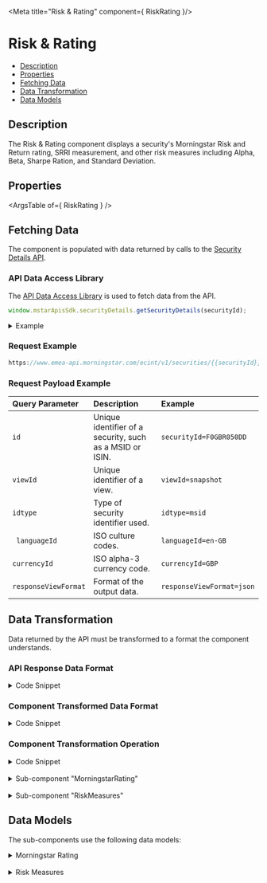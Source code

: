 
<Meta title="Risk & Rating" component={ RiskRating }/>

<style> {
  `
    details {
      padding: 10px;
      font-weight: bold;
      color: white;
      background: #3c3c3c;
    }
    summary {
      font-family: "Nunito Sans","San Francisco",BlinkMacSystemFont,"Segoe UI","Helvetica Neue",Helvetica,Arial,sans-serif;
      cursor: pointer;
    }
    .summary-text {
      padding-left: 5px;
      font-size: 15px;
    }
    .v-application--wrap {
        min-height: 100%
    }
  `}
  
</style>

# Risk & Rating

- [Description](#description)
- [Properties](#properties)
- [Fetching Data](#fetching-data)
- [Data Transformation](#data-transformation)
- [Data Models](#data-models)


## Description

The Risk & Rating component displays a security's Morningstar Risk and Return rating, SRRI measurement, and other risk measures including Alpha, Beta, Sharpe Ration, and Standard Deviation.

<Canvas withSource="open" withToolbar>
  <Story id="components-riskrating--story-details"></Story>
</Canvas>

## Properties

<ArgsTable of={ RiskRating } />

## Fetching Data

The component is populated with data returned by calls to the <a href={SECURITY_DETAILS_URL} target="_blank">Security Details API</a>.
<!--
- [API Data Access Library](#api-data-access-library)
- [Request Example](#request)
- [Request Payload Example](#request-payload)
-->
### API Data Access Library

The <a href={DATA_ACCESS_LIBRARY} target="_blank">API Data Access Library</a> is used to fetch data from the API.

``` javascript dark
window.mstarApisSdk.securityDetails.getSecurityDetails(securityId);
```
<details>
  <summary><span class="summary-text">Example</span></summary>

``` javascript dark
const securityId = "F0GBR050DD";
window.mstarApisSdk.securityDetails.getSecurityDetails(securityId);
```
</details>

### Request Example

```javascript dark
https://www.emea-api.morningstar.com/ecint/v1/securities/{{securityId}}?viewId={{viewId}}&idtype={{idType}}&languageId={{languageId}}&currencyId={{currencyId}}&responseViewFormat={{responseViewFormat}}

```

### Request Payload Example

| Query Parameter | Description|Example |
| :----------- | :--------| :----------- |
| `id` | Unique identifier of a security, such as a MSID or ISIN.| `securityId=F0GBR050DD` |
| `viewId` |Unique identifier of a view.| `viewId=snapshot` |
| `idtype` | Type of security identifier used. |`idtype=msid` |
|` languageId`| 	ISO culture codes.| `languageId=en-GB`|
| `currencyId` | 	ISO alpha-3 currency code.| `currencyId=GBP`|
| `responseViewFormat` | Format of the output data. | `responseViewFormat=json` |

## Data Transformation

Data returned by the API must be transformed to a format the component understands.
<!--
- [API Response Data Format](#api-response-data-format)
- [Component Data Format](#component-data-format)
- [Transformation Operation](#transformation-operation)
-->
### API Response Data Format
<details>
  <summary><span class="summary-text">Code Snippet</span></summary>

```json dark
[
  {
    "dbgtime": "142",
    "Id": "F0GBR050DD",
    "CollectedSRRI": {
      "Date": "2022-07-25T00:00:00",
      "Rank": 6
    },
    "RiskAndRating": [
      {
        "Date": "2022-06-30T00:00:00",
        "TimePeriod": "M36",
        "RatingValue": 5,
        "RiskAdjustedReturn": 2.14,
        "RiskRatingValue": 5,
        "RiskScore": 6.76,
        "CategoryRank": 2.41,
        "PerformanceRatingValue": 5
      },
      {
        "Date": "2022-06-30T00:00:00",
        "TimePeriod": "M60",
        "RatingValue": 3,
        "RiskAdjustedReturn": 0.62,
        "RiskRatingValue": 5,
        "RiskScore": 4.59,
        "CategoryRank": 34.79,
        "PerformanceRatingValue": 5
      },
      {
        "Date": "2022-06-30T00:00:00",
        "TimePeriod": "M120",
        "RatingValue": 4,
        "RiskAdjustedReturn": 5.72,
        "RiskRatingValue": 5,
        "RiskScore": 2.88,
        "CategoryRank": 11.85,
        "PerformanceRatingValue": 5
      },
      {
        "Date": "2022-06-30T00:00:00",
        "TimePeriod": "M255",
        "RatingValue": 4,
        "RiskAdjustedReturn": 3.47,
        "RiskRatingValue": 5,
        "RiskScore": 4.17,
        "PerformanceRatingValue": 5
      }
    ],
    "RiskStatistics": [
      {
        "CurrencyId": "GBP",
        "CurrencyOption": "DISPLAYCURRENCY",
        "Date": "2022-07-31T00:00:00",
        "Type": "MonthEnd",
        "ReturnType": "ItPostTax",
        "benchmarkType": "CategoryPrimaryIndexId",
        "Alphas": [
          {
            "Value": -4.03037,
            "Frequency": "M",
            "TimePeriod": "M12"
          },
          {
            "Value": 6.95719,
            "Frequency": "M",
            "TimePeriod": "M36"
          },
          {
            "Value": 1.86958,
            "Frequency": "M",
            "TimePeriod": "M60"
          }
        ],
        "Betas": [
          {
            "Value": 1.14395,
            "Frequency": "M",
            "TimePeriod": "M12"
          },
          {
            "Value": 1.50904,
            "Frequency": "M",
            "TimePeriod": "M36"
          },
          {
            "Value": 1.40671,
            "Frequency": "M",
            "TimePeriod": "M60"
          }
        ],
        "RSquareds": [
          {
            "Value": 76.849,
            "Frequency": "M",
            "TimePeriod": "M12"
          },
          {
            "Value": 89.74,
            "Frequency": "M",
            "TimePeriod": "M36"
          },
          {
            "Value": 85.637,
            "Frequency": "M",
            "TimePeriod": "M60"
          }
        ],
        "InformationRatios": [
          {
            "Value": -0.56873,
            "Frequency": "M",
            "TimePeriod": "M12"
          },
          {
            "Value": 0.66298,
            "Frequency": "M",
            "TimePeriod": "M36"
          },
          {
            "Value": 0.26159,
            "Frequency": "M",
            "TimePeriod": "M60"
          }
        ],
        "TrackingErrors": [
          {
            "Value": 6.49784,
            "Frequency": "M",
            "TimePeriod": "M12"
          },
          {
            "Value": 11.49745,
            "Frequency": "M",
            "TimePeriod": "M36"
          },
          {
            "Value": 9.81499,
            "Frequency": "M",
            "TimePeriod": "M60"
          }
        ],
        "ArithmeticMeans": [
          {
            "Value": 0.2164,
            "Frequency": "M",
            "TimePeriod": "M12"
          },
          {
            "Value": 1.1205,
            "Frequency": "M",
            "TimePeriod": "M36"
          },
          {
            "Value": 0.71156,
            "Frequency": "M",
            "TimePeriod": "M60"
          }
        ],
        "SortinoRatios": [
          {
            "Value": 0.25034,
            "Frequency": "M",
            "TimePeriod": "M12"
          },
          {
            "Value": 0.82106,
            "Frequency": "M",
            "TimePeriod": "M36"
          },
          {
            "Value": 0.59864,
            "Frequency": "M",
            "TimePeriod": "M60"
          }
        ],
        "StandardDeviations": [
          {
            "Value": 13.15,
            "Frequency": "M",
            "TimePeriod": "M12"
          },
          {
            "Value": 25.38,
            "Frequency": "M",
            "TimePeriod": "M36"
          },
          {
            "Value": 21.13,
            "Frequency": "M",
            "TimePeriod": "M60"
          }
        ],
        "SharpeRatios": [
          {
            "Frequency": "M",
            "TimePeriod": "M12",
            "Value": 0.16661
          },
          {
            "Frequency": "M",
            "TimePeriod": "M36",
            "Value": 0.51608
          },
          {
            "Frequency": "M",
            "TimePeriod": "M60",
            "Value": 0.38326
          }
        ],
        "MaxDrawdowns": [
          {
            "Value": -8.02932,
            "Frequency": "M",
            "TimePeriod": "M12",
            "StartDate": "2022-02-01T00:00:00",
            "EndDate": "2022-06-30T00:00:00"
          },
          {
            "Value": -33.13171,
            "Frequency": "M",
            "TimePeriod": "M36",
            "StartDate": "2020-01-01T00:00:00",
            "EndDate": "2020-03-31T00:00:00",
            "RecoveryMonth": 9,
            "RecoveryDate": "2020-12-31T00:00:00"
          },
          {
            "Value": -33.13171,
            "Frequency": "M",
            "TimePeriod": "M60",
            "StartDate": "2020-01-01T00:00:00",
            "EndDate": "2020-03-31T00:00:00",
            "RecoveryMonth": 9,
            "RecoveryDate": "2020-12-31T00:00:00"
          }
        ],
        "MaximumReturns": [
          {
            "Value": 5.38194,
            "Frequency": "M",
            "TimePeriod": "M12",
            "Date": "2021-12-31T00:00:00"
          },
          {
            "Value": 25.19912,
            "Frequency": "M",
            "TimePeriod": "M36",
            "Date": "2020-11-30T00:00:00"
          },
          {
            "Value": 25.19912,
            "Frequency": "M",
            "TimePeriod": "M60",
            "Date": "2020-11-30T00:00:00"
          }
        ],
        "MinimumReturns": [
          {
            "Value": -6.83313,
            "Frequency": "M",
            "TimePeriod": "M12",
            "Date": "2022-06-30T00:00:00"
          },
          {
            "Value": -21.80095,
            "Frequency": "M",
            "TimePeriod": "M36",
            "Date": "2020-03-31T00:00:00"
          },
          {
            "Value": -21.80095,
            "Frequency": "M",
            "TimePeriod": "M60",
            "Date": "2020-03-31T00:00:00"
          }
        ],
        "NumberOfPositives": [
          {
            "Count": 6.0,
            "Frequency": "M",
            "TimePeriod": "M12"
          },
          {
            "Count": 21.0,
            "Frequency": "M",
            "TimePeriod": "M36"
          },
          {
            "Count": 32.0,
            "Frequency": "M",
            "TimePeriod": "M60"
          }
        ],
        "NumberOfNegatives": [
          {
            "Count": 6.0,
            "Frequency": "M",
            "TimePeriod": "M12"
          },
          {
            "Count": 15.0,
            "Frequency": "M",
            "TimePeriod": "M36"
          },
          {
            "Count": 28.0,
            "Frequency": "M",
            "TimePeriod": "M60"
          }
        ]
      },
      {
        "CurrencyId": "GBP",
        "CurrencyOption": "BENCHMARKCURRENCY",
        "Date": "2022-07-31T00:00:00",
        "Type": "MonthEnd",
        "ReturnType": "ItPostTax",
        "benchmarkType": "CategoryPrimaryIndexId",
        "Alphas": [
          {
            "Value": -4.03037,
            "Frequency": "M",
            "TimePeriod": "M12"
          },
          {
            "Value": 6.95719,
            "Frequency": "M",
            "TimePeriod": "M36"
          },
          {
            "Value": 1.86958,
            "Frequency": "M",
            "TimePeriod": "M60"
          }
        ],
        "Betas": [
          {
            "Value": 1.14395,
            "Frequency": "M",
            "TimePeriod": "M12"
          },
          {
            "Value": 1.50904,
            "Frequency": "M",
            "TimePeriod": "M36"
          },
          {
            "Value": 1.40671,
            "Frequency": "M",
            "TimePeriod": "M60"
          }
        ],
        "RSquareds": [
          {
            "Value": 76.849,
            "Frequency": "M",
            "TimePeriod": "M12"
          },
          {
            "Value": 89.74,
            "Frequency": "M",
            "TimePeriod": "M36"
          },
          {
            "Value": 85.637,
            "Frequency": "M",
            "TimePeriod": "M60"
          }
        ],
        "InformationRatios": [
          {
            "Value": -0.56873,
            "Frequency": "M",
            "TimePeriod": "M12"
          },
          {
            "Value": 0.66298,
            "Frequency": "M",
            "TimePeriod": "M36"
          },
          {
            "Value": 0.26159,
            "Frequency": "M",
            "TimePeriod": "M60"
          }
        ],
        "TrackingErrors": [
          {
            "Value": 6.49784,
            "Frequency": "M",
            "TimePeriod": "M12"
          },
          {
            "Value": 11.49745,
            "Frequency": "M",
            "TimePeriod": "M36"
          },
          {
            "Value": 9.81499,
            "Frequency": "M",
            "TimePeriod": "M60"
          }
        ],
        "SortinoRatios": [
          {
            "Value": 0.25034,
            "Frequency": "M",
            "TimePeriod": "M12"
          },
          {
            "Value": 0.82106,
            "Frequency": "M",
            "TimePeriod": "M36"
          },
          {
            "Value": 0.59864,
            "Frequency": "M",
            "TimePeriod": "M60"
          }
        ],
        "StandardDeviations": [
          {
            "Value": 13.15,
            "Frequency": "M",
            "TimePeriod": "M12"
          },
          {
            "Value": 25.38,
            "Frequency": "M",
            "TimePeriod": "M36"
          },
          {
            "Value": 21.13,
            "Frequency": "M",
            "TimePeriod": "M60"
          }
        ],
        "SharpeRatios": [
          {
            "Frequency": "M",
            "TimePeriod": "M12",
            "Value": 0.16661
          },
          {
            "Frequency": "M",
            "TimePeriod": "M36",
            "Value": 0.51608
          },
          {
            "Frequency": "M",
            "TimePeriod": "M60",
            "Value": 0.38326
          }
        ],
        "MaximumReturns": [
          {
            "Value": 5.38194,
            "Frequency": "M",
            "TimePeriod": "M12",
            "Date": "2021-12-31T00:00:00"
          },
          {
            "Value": 25.19912,
            "Frequency": "M",
            "TimePeriod": "M36",
            "Date": "2020-11-30T00:00:00"
          },
          {
            "Value": 25.19912,
            "Frequency": "M",
            "TimePeriod": "M60",
            "Date": "2020-11-30T00:00:00"
          }
        ],
        "MinimumReturns": [
          {
            "Value": -6.83313,
            "Frequency": "M",
            "TimePeriod": "M12",
            "Date": "2022-06-30T00:00:00"
          },
          {
            "Value": -21.80095,
            "Frequency": "M",
            "TimePeriod": "M36",
            "Date": "2020-03-31T00:00:00"
          },
          {
            "Value": -21.80095,
            "Frequency": "M",
            "TimePeriod": "M60",
            "Date": "2020-03-31T00:00:00"
          }
        ],
        "NumberOfPositives": [
          {
            "Count": 6.0,
            "Frequency": "M",
            "TimePeriod": "M12"
          },
          {
            "Count": 21.0,
            "Frequency": "M",
            "TimePeriod": "M36"
          },
          {
            "Count": 32.0,
            "Frequency": "M",
            "TimePeriod": "M60"
          }
        ],
        "NumberOfNegatives": [
          {
            "Count": 6.0,
            "Frequency": "M",
            "TimePeriod": "M12"
          },
          {
            "Count": 15.0,
            "Frequency": "M",
            "TimePeriod": "M36"
          },
          {
            "Count": 28.0,
            "Frequency": "M",
            "TimePeriod": "M60"
          }
        ]
      },
      {
        "CurrencyId": "GBP",
        "CurrencyOption": "BASECURRENCY",
        "Date": "2022-07-31T00:00:00",
        "Type": "MonthEnd",
        "ReturnType": "ItPostTax",
        "benchmarkType": "CategoryPrimaryIndexId",
        "Alphas": [
          {
            "Value": -4.03037,
            "Frequency": "M",
            "TimePeriod": "M12"
          },
          {
            "Value": 6.95719,
            "Frequency": "M",
            "TimePeriod": "M36"
          },
          {
            "Value": 1.86958,
            "Frequency": "M",
            "TimePeriod": "M60"
          }
        ],
        "Betas": [
          {
            "Value": 1.14395,
            "Frequency": "M",
            "TimePeriod": "M12"
          },
          {
            "Value": 1.50904,
            "Frequency": "M",
            "TimePeriod": "M36"
          },
          {
            "Value": 1.40671,
            "Frequency": "M",
            "TimePeriod": "M60"
          }
        ],
        "RSquareds": [
          {
            "Value": 76.849,
            "Frequency": "M",
            "TimePeriod": "M12"
          },
          {
            "Value": 89.74,
            "Frequency": "M",
            "TimePeriod": "M36"
          },
          {
            "Value": 85.637,
            "Frequency": "M",
            "TimePeriod": "M60"
          }
        ],
        "InformationRatios": [
          {
            "Value": -0.56873,
            "Frequency": "M",
            "TimePeriod": "M12"
          },
          {
            "Value": 0.66298,
            "Frequency": "M",
            "TimePeriod": "M36"
          },
          {
            "Value": 0.26159,
            "Frequency": "M",
            "TimePeriod": "M60"
          }
        ],
        "TrackingErrors": [
          {
            "Value": 6.49784,
            "Frequency": "M",
            "TimePeriod": "M12"
          },
          {
            "Value": 11.49745,
            "Frequency": "M",
            "TimePeriod": "M36"
          },
          {
            "Value": 9.81499,
            "Frequency": "M",
            "TimePeriod": "M60"
          }
        ],
        "SortinoRatios": [
          {
            "Value": 0.25034,
            "Frequency": "M",
            "TimePeriod": "M12"
          },
          {
            "Value": 0.82106,
            "Frequency": "M",
            "TimePeriod": "M36"
          },
          {
            "Value": 0.59864,
            "Frequency": "M",
            "TimePeriod": "M60"
          }
        ],
        "StandardDeviations": [
          {
            "Value": 13.15,
            "Frequency": "M",
            "TimePeriod": "M12"
          },
          {
            "Value": 25.38,
            "Frequency": "M",
            "TimePeriod": "M36"
          },
          {
            "Value": 21.13,
            "Frequency": "M",
            "TimePeriod": "M60"
          }
        ],
        "SharpeRatios": [
          {
            "Frequency": "M",
            "TimePeriod": "M12",
            "Value": 0.16661
          },
          {
            "Frequency": "M",
            "TimePeriod": "M36",
            "Value": 0.51608
          },
          {
            "Frequency": "M",
            "TimePeriod": "M60",
            "Value": 0.38326
          }
        ],
        "MaximumReturns": [
          {
            "Value": 5.38194,
            "Frequency": "M",
            "TimePeriod": "M12",
            "Date": "2021-12-31T00:00:00"
          },
          {
            "Value": 25.19912,
            "Frequency": "M",
            "TimePeriod": "M36",
            "Date": "2020-11-30T00:00:00"
          },
          {
            "Value": 25.19912,
            "Frequency": "M",
            "TimePeriod": "M60",
            "Date": "2020-11-30T00:00:00"
          }
        ],
        "MinimumReturns": [
          {
            "Value": -6.83313,
            "Frequency": "M",
            "TimePeriod": "M12",
            "Date": "2022-06-30T00:00:00"
          },
          {
            "Value": -21.80095,
            "Frequency": "M",
            "TimePeriod": "M36",
            "Date": "2020-03-31T00:00:00"
          },
          {
            "Value": -21.80095,
            "Frequency": "M",
            "TimePeriod": "M60",
            "Date": "2020-03-31T00:00:00"
          }
        ],
        "NumberOfPositives": [
          {
            "Count": 6.0,
            "Frequency": "M",
            "TimePeriod": "M12"
          },
          {
            "Count": 21.0,
            "Frequency": "M",
            "TimePeriod": "M36"
          },
          {
            "Count": 32.0,
            "Frequency": "M",
            "TimePeriod": "M60"
          }
        ],
        "NumberOfNegatives": [
          {
            "Count": 6.0,
            "Frequency": "M",
            "TimePeriod": "M12"
          },
          {
            "Count": 15.0,
            "Frequency": "M",
            "TimePeriod": "M36"
          },
          {
            "Count": 28.0,
            "Frequency": "M",
            "TimePeriod": "M60"
          }
        ]
      }
    ]
  }
]
```
</details>

### Component Transformed Data Format
<details>
  <summary><span class="summary-text">Code Snippet</span></summary>

```json dark
[
  {
    "sRRI": [
      {
        "value": 6
      }
    ],
    "RiskAndRating": [
      {
        "Date": "2022-06-30T00:00:00",
        "TimePeriod": "M36",
        "RatingValue": 5,
        "RiskAdjustedReturn": 2.14,
        "RiskRatingValue": 5,
        "RiskScore": 6.76,
        "CategoryRank": 2.41,
        "PerformanceRatingValue": 5
      },
      {
        "Date": "2022-06-30T00:00:00",
        "TimePeriod": "M60",
        "RatingValue": 3,
        "RiskAdjustedReturn": 0.62,
        "RiskRatingValue": 5,
        "RiskScore": 4.59,
        "CategoryRank": 34.79,
        "PerformanceRatingValue": 5
      },
      {
        "Date": "2022-06-30T00:00:00",
        "TimePeriod": "M120",
        "RatingValue": 4,
        "RiskAdjustedReturn": 5.72,
        "RiskRatingValue": 5,
        "RiskScore": 2.88,
        "CategoryRank": 11.85,
        "PerformanceRatingValue": 5
      },
      {
        "Date": "2022-06-30T00:00:00",
        "TimePeriod": "M255",
        "RatingValue": 4,
        "RiskAdjustedReturn": 3.47,
        "RiskRatingValue": 5,
        "RiskScore": 4.17,
        "PerformanceRatingValue": 5
      }
    ],
    "RiskStatistics": [
      {
        "CurrencyId": "GBP",
        "CurrencyOption": "DISPLAYCURRENCY",
        "Date": "2022-07-31T00:00:00",
        "Type": "MonthEnd",
        "ReturnType": "ItPostTax",
        "benchmarkType": "CategoryPrimaryIndexId",
        "Alphas": [
          {
            "Value": -4.03037,
            "Frequency": "M",
            "TimePeriod": "M12"
          },
          {
            "Value": 6.95719,
            "Frequency": "M",
            "TimePeriod": "M36"
          },
          {
            "Value": 1.86958,
            "Frequency": "M",
            "TimePeriod": "M60"
          }
        ],
        "Betas": [
          {
            "Value": 1.14395,
            "Frequency": "M",
            "TimePeriod": "M12"
          },
          {
            "Value": 1.50904,
            "Frequency": "M",
            "TimePeriod": "M36"
          },
          {
            "Value": 1.40671,
            "Frequency": "M",
            "TimePeriod": "M60"
          }
        ],
        "RSquareds": [
          {
            "Value": 76.849,
            "Frequency": "M",
            "TimePeriod": "M12"
          },
          {
            "Value": 89.74,
            "Frequency": "M",
            "TimePeriod": "M36"
          },
          {
            "Value": 85.637,
            "Frequency": "M",
            "TimePeriod": "M60"
          }
        ],
        "InformationRatios": [
          {
            "Value": -0.56873,
            "Frequency": "M",
            "TimePeriod": "M12"
          },
          {
            "Value": 0.66298,
            "Frequency": "M",
            "TimePeriod": "M36"
          },
          {
            "Value": 0.26159,
            "Frequency": "M",
            "TimePeriod": "M60"
          }
        ],
        "TrackingErrors": [
          {
            "Value": 6.49784,
            "Frequency": "M",
            "TimePeriod": "M12"
          },
          {
            "Value": 11.49745,
            "Frequency": "M",
            "TimePeriod": "M36"
          },
          {
            "Value": 9.81499,
            "Frequency": "M",
            "TimePeriod": "M60"
          }
        ],
        "ArithmeticMeans": [
          {
            "Value": 0.2164,
            "Frequency": "M",
            "TimePeriod": "M12"
          },
          {
            "Value": 1.1205,
            "Frequency": "M",
            "TimePeriod": "M36"
          },
          {
            "Value": 0.71156,
            "Frequency": "M",
            "TimePeriod": "M60"
          }
        ],
        "SortinoRatios": [
          {
            "Value": 0.25034,
            "Frequency": "M",
            "TimePeriod": "M12"
          },
          {
            "Value": 0.82106,
            "Frequency": "M",
            "TimePeriod": "M36"
          },
          {
            "Value": 0.59864,
            "Frequency": "M",
            "TimePeriod": "M60"
          }
        ],
        "StandardDeviations": [
          {
            "Value": 13.15,
            "Frequency": "M",
            "TimePeriod": "M12"
          },
          {
            "Value": 25.38,
            "Frequency": "M",
            "TimePeriod": "M36"
          },
          {
            "Value": 21.13,
            "Frequency": "M",
            "TimePeriod": "M60"
          }
        ],
        "SharpeRatios": [
          {
            "Frequency": "M",
            "TimePeriod": "M12",
            "Value": 0.16661
          },
          {
            "Frequency": "M",
            "TimePeriod": "M36",
            "Value": 0.51608
          },
          {
            "Frequency": "M",
            "TimePeriod": "M60",
            "Value": 0.38326
          }
        ],
        "MaxDrawdowns": [
          {
            "Value": -8.02932,
            "Frequency": "M",
            "TimePeriod": "M12",
            "StartDate": "2022-02-01T00:00:00",
            "EndDate": "2022-06-30T00:00:00"
          },
          {
            "Value": -33.13171,
            "Frequency": "M",
            "TimePeriod": "M36",
            "StartDate": "2020-01-01T00:00:00",
            "EndDate": "2020-03-31T00:00:00",
            "RecoveryMonth": 9,
            "RecoveryDate": "2020-12-31T00:00:00"
          },
          {
            "Value": -33.13171,
            "Frequency": "M",
            "TimePeriod": "M60",
            "StartDate": "2020-01-01T00:00:00",
            "EndDate": "2020-03-31T00:00:00",
            "RecoveryMonth": 9,
            "RecoveryDate": "2020-12-31T00:00:00"
          }
        ],
        "MaximumReturns": [
          {
            "Value": 5.38194,
            "Frequency": "M",
            "TimePeriod": "M12",
            "Date": "2021-12-31T00:00:00"
          },
          {
            "Value": 25.19912,
            "Frequency": "M",
            "TimePeriod": "M36",
            "Date": "2020-11-30T00:00:00"
          },
          {
            "Value": 25.19912,
            "Frequency": "M",
            "TimePeriod": "M60",
            "Date": "2020-11-30T00:00:00"
          }
        ],
        "MinimumReturns": [
          {
            "Value": -6.83313,
            "Frequency": "M",
            "TimePeriod": "M12",
            "Date": "2022-06-30T00:00:00"
          },
          {
            "Value": -21.80095,
            "Frequency": "M",
            "TimePeriod": "M36",
            "Date": "2020-03-31T00:00:00"
          },
          {
            "Value": -21.80095,
            "Frequency": "M",
            "TimePeriod": "M60",
            "Date": "2020-03-31T00:00:00"
          }
        ],
        "NumberOfPositives": [
          {
            "Count": 6.0,
            "Frequency": "M",
            "TimePeriod": "M12"
          },
          {
            "Count": 21.0,
            "Frequency": "M",
            "TimePeriod": "M36"
          },
          {
            "Count": 32.0,
            "Frequency": "M",
            "TimePeriod": "M60"
          }
        ],
        "NumberOfNegatives": [
          {
            "Count": 6.0,
            "Frequency": "M",
            "TimePeriod": "M12"
          },
          {
            "Count": 15.0,
            "Frequency": "M",
            "TimePeriod": "M36"
          },
          {
            "Count": 28.0,
            "Frequency": "M",
            "TimePeriod": "M60"
          }
        ]
      },
      {
        "CurrencyId": "GBP",
        "CurrencyOption": "BENCHMARKCURRENCY",
        "Date": "2022-07-31T00:00:00",
        "Type": "MonthEnd",
        "ReturnType": "ItPostTax",
        "benchmarkType": "CategoryPrimaryIndexId",
        "Alphas": [
          {
            "Value": -4.03037,
            "Frequency": "M",
            "TimePeriod": "M12"
          },
          {
            "Value": 6.95719,
            "Frequency": "M",
            "TimePeriod": "M36"
          },
          {
            "Value": 1.86958,
            "Frequency": "M",
            "TimePeriod": "M60"
          }
        ],
        "Betas": [
          {
            "Value": 1.14395,
            "Frequency": "M",
            "TimePeriod": "M12"
          },
          {
            "Value": 1.50904,
            "Frequency": "M",
            "TimePeriod": "M36"
          },
          {
            "Value": 1.40671,
            "Frequency": "M",
            "TimePeriod": "M60"
          }
        ],
        "RSquareds": [
          {
            "Value": 76.849,
            "Frequency": "M",
            "TimePeriod": "M12"
          },
          {
            "Value": 89.74,
            "Frequency": "M",
            "TimePeriod": "M36"
          },
          {
            "Value": 85.637,
            "Frequency": "M",
            "TimePeriod": "M60"
          }
        ],
        "InformationRatios": [
          {
            "Value": -0.56873,
            "Frequency": "M",
            "TimePeriod": "M12"
          },
          {
            "Value": 0.66298,
            "Frequency": "M",
            "TimePeriod": "M36"
          },
          {
            "Value": 0.26159,
            "Frequency": "M",
            "TimePeriod": "M60"
          }
        ],
        "TrackingErrors": [
          {
            "Value": 6.49784,
            "Frequency": "M",
            "TimePeriod": "M12"
          },
          {
            "Value": 11.49745,
            "Frequency": "M",
            "TimePeriod": "M36"
          },
          {
            "Value": 9.81499,
            "Frequency": "M",
            "TimePeriod": "M60"
          }
        ],
        "SortinoRatios": [
          {
            "Value": 0.25034,
            "Frequency": "M",
            "TimePeriod": "M12"
          },
          {
            "Value": 0.82106,
            "Frequency": "M",
            "TimePeriod": "M36"
          },
          {
            "Value": 0.59864,
            "Frequency": "M",
            "TimePeriod": "M60"
          }
        ],
        "StandardDeviations": [
          {
            "Value": 13.15,
            "Frequency": "M",
            "TimePeriod": "M12"
          },
          {
            "Value": 25.38,
            "Frequency": "M",
            "TimePeriod": "M36"
          },
          {
            "Value": 21.13,
            "Frequency": "M",
            "TimePeriod": "M60"
          }
        ],
        "SharpeRatios": [
          {
            "Frequency": "M",
            "TimePeriod": "M12",
            "Value": 0.16661
          },
          {
            "Frequency": "M",
            "TimePeriod": "M36",
            "Value": 0.51608
          },
          {
            "Frequency": "M",
            "TimePeriod": "M60",
            "Value": 0.38326
          }
        ],
        "MaximumReturns": [
          {
            "Value": 5.38194,
            "Frequency": "M",
            "TimePeriod": "M12",
            "Date": "2021-12-31T00:00:00"
          },
          {
            "Value": 25.19912,
            "Frequency": "M",
            "TimePeriod": "M36",
            "Date": "2020-11-30T00:00:00"
          },
          {
            "Value": 25.19912,
            "Frequency": "M",
            "TimePeriod": "M60",
            "Date": "2020-11-30T00:00:00"
          }
        ],
        "MinimumReturns": [
          {
            "Value": -6.83313,
            "Frequency": "M",
            "TimePeriod": "M12",
            "Date": "2022-06-30T00:00:00"
          },
          {
            "Value": -21.80095,
            "Frequency": "M",
            "TimePeriod": "M36",
            "Date": "2020-03-31T00:00:00"
          },
          {
            "Value": -21.80095,
            "Frequency": "M",
            "TimePeriod": "M60",
            "Date": "2020-03-31T00:00:00"
          }
        ],
        "NumberOfPositives": [
          {
            "Count": 6.0,
            "Frequency": "M",
            "TimePeriod": "M12"
          },
          {
            "Count": 21.0,
            "Frequency": "M",
            "TimePeriod": "M36"
          },
          {
            "Count": 32.0,
            "Frequency": "M",
            "TimePeriod": "M60"
          }
        ],
        "NumberOfNegatives": [
          {
            "Count": 6.0,
            "Frequency": "M",
            "TimePeriod": "M12"
          },
          {
            "Count": 15.0,
            "Frequency": "M",
            "TimePeriod": "M36"
          },
          {
            "Count": 28.0,
            "Frequency": "M",
            "TimePeriod": "M60"
          }
        ]
      },
      {
        "CurrencyId": "GBP",
        "CurrencyOption": "BASECURRENCY",
        "Date": "2022-07-31T00:00:00",
        "Type": "MonthEnd",
        "ReturnType": "ItPostTax",
        "benchmarkType": "CategoryPrimaryIndexId",
        "Alphas": [
          {
            "Value": -4.03037,
            "Frequency": "M",
            "TimePeriod": "M12"
          },
          {
            "Value": 6.95719,
            "Frequency": "M",
            "TimePeriod": "M36"
          },
          {
            "Value": 1.86958,
            "Frequency": "M",
            "TimePeriod": "M60"
          }
        ],
        "Betas": [
          {
            "Value": 1.14395,
            "Frequency": "M",
            "TimePeriod": "M12"
          },
          {
            "Value": 1.50904,
            "Frequency": "M",
            "TimePeriod": "M36"
          },
          {
            "Value": 1.40671,
            "Frequency": "M",
            "TimePeriod": "M60"
          }
        ],
        "RSquareds": [
          {
            "Value": 76.849,
            "Frequency": "M",
            "TimePeriod": "M12"
          },
          {
            "Value": 89.74,
            "Frequency": "M",
            "TimePeriod": "M36"
          },
          {
            "Value": 85.637,
            "Frequency": "M",
            "TimePeriod": "M60"
          }
        ],
        "InformationRatios": [
          {
            "Value": -0.56873,
            "Frequency": "M",
            "TimePeriod": "M12"
          },
          {
            "Value": 0.66298,
            "Frequency": "M",
            "TimePeriod": "M36"
          },
          {
            "Value": 0.26159,
            "Frequency": "M",
            "TimePeriod": "M60"
          }
        ],
        "TrackingErrors": [
          {
            "Value": 6.49784,
            "Frequency": "M",
            "TimePeriod": "M12"
          },
          {
            "Value": 11.49745,
            "Frequency": "M",
            "TimePeriod": "M36"
          },
          {
            "Value": 9.81499,
            "Frequency": "M",
            "TimePeriod": "M60"
          }
        ],
        "SortinoRatios": [
          {
            "Value": 0.25034,
            "Frequency": "M",
            "TimePeriod": "M12"
          },
          {
            "Value": 0.82106,
            "Frequency": "M",
            "TimePeriod": "M36"
          },
          {
            "Value": 0.59864,
            "Frequency": "M",
            "TimePeriod": "M60"
          }
        ],
        "StandardDeviations": [
          {
            "Value": 13.15,
            "Frequency": "M",
            "TimePeriod": "M12"
          },
          {
            "Value": 25.38,
            "Frequency": "M",
            "TimePeriod": "M36"
          },
          {
            "Value": 21.13,
            "Frequency": "M",
            "TimePeriod": "M60"
          }
        ],
        "SharpeRatios": [
          {
            "Frequency": "M",
            "TimePeriod": "M12",
            "Value": 0.16661
          },
          {
            "Frequency": "M",
            "TimePeriod": "M36",
            "Value": 0.51608
          },
          {
            "Frequency": "M",
            "TimePeriod": "M60",
            "Value": 0.38326
          }
        ],
        "MaximumReturns": [
          {
            "Value": 5.38194,
            "Frequency": "M",
            "TimePeriod": "M12",
            "Date": "2021-12-31T00:00:00"
          },
          {
            "Value": 25.19912,
            "Frequency": "M",
            "TimePeriod": "M36",
            "Date": "2020-11-30T00:00:00"
          },
          {
            "Value": 25.19912,
            "Frequency": "M",
            "TimePeriod": "M60",
            "Date": "2020-11-30T00:00:00"
          }
        ],
        "MinimumReturns": [
          {
            "Value": -6.83313,
            "Frequency": "M",
            "TimePeriod": "M12",
            "Date": "2022-06-30T00:00:00"
          },
          {
            "Value": -21.80095,
            "Frequency": "M",
            "TimePeriod": "M36",
            "Date": "2020-03-31T00:00:00"
          },
          {
            "Value": -21.80095,
            "Frequency": "M",
            "TimePeriod": "M60",
            "Date": "2020-03-31T00:00:00"
          }
        ],
        "NumberOfPositives": [
          {
            "Count": 6.0,
            "Frequency": "M",
            "TimePeriod": "M12"
          },
          {
            "Count": 21.0,
            "Frequency": "M",
            "TimePeriod": "M36"
          },
          {
            "Count": 32.0,
            "Frequency": "M",
            "TimePeriod": "M60"
          }
        ],
        "NumberOfNegatives": [
          {
            "Count": 6.0,
            "Frequency": "M",
            "TimePeriod": "M12"
          },
          {
            "Count": 15.0,
            "Frequency": "M",
            "TimePeriod": "M36"
          },
          {
            "Count": 28.0,
            "Frequency": "M",
            "TimePeriod": "M60"
          }
        ]
      }
    ]
  }
]
```
</details>

### Component Transformation Operation
<details>
  <summary><span class="summary-text">Code Snippet</span></summary>

```javascript dark
import { get, set } from 'lodash';
//
parsedModelData() {
  const data = (this.modelData && this.modelData[0]) || {};
  set(data, 'sRRI[0].value', get(data, 'CollectedSRRI.Rank'));
  return data;
},
```
</details>
&nbsp;
<details>
  <summary><span class="summary-text">Sub-component "MorningstarRating"</span></summary>

```javascript dark
fieldDefinitions = [
  {
    text: '',
    value: 'timePeriod',
  },
  {
    text: 'Morningstar Return',
    value: 'morningstarReturn',
  },
  {
    text: 'Morningstar Risk',
    value: 'morningstarRisk',
  },
  {
    text: 'Morningstar Rating',
    value: 'morningstarRating',
  },
]

riskRatingMappings = {
    "rating_1": "Low",
    "rating_2": "Below Average",
    "rating_3": "Average",
    "rating_4": "Above Average",
    "rating_5": "High",
    "timePeriod_M36": "3 Years",
    "timePeriod_M60": "5 Years",
    "timePeriod_M120": "10 Years",
    "timePeriod_M255": "Overall"
}

parsedModelData() {
  const tableData = [];
  const riskAndRating = this.modelData || [];
  const periods = ['M36', 'M60', 'M120', 'M255'];
  periods.forEach((timePeriod) => {
      const timePeriodData = riskAndRating.find((data) => data.TimePeriod === timePeriod);
      tableData.push({
          morningstarRating: timePeriodData && timePeriodData.RatingValue,
          morningstarReturn: riskRatingMappings[`rating_${
              timePeriodData && timePeriodData.PerformanceRatingValue
          }`] || '–',
          morningstarRisk: riskRatingMappings[`rating_${
              timePeriodData && timePeriodData.RiskRatingValue
          }`] || '–',
          timePeriod: riskRatingMappings[`timePeriod_${timePeriod}`],
      });
  });
  return tableData;
},
```
</details>
&nbsp;
<details>
  <summary><span class="summary-text">Sub-component "RiskMeasures"</span></summary>

```javascript dark
fieldDefinitions = [
  {
    text: 'Alpha',
    value: 'Alphas',
  },
  {
    text: 'Beta',
    value: 'Betas',
  },
  {
    text: 'Information Ratio',
    value: 'InformationRatios',
  },
  {
    text: 'R-Squared (%)',
    value: 'RSquareds',
  },
  {
    text: 'Sharpe Ratio',
    value: 'SharpeRatios',
  },
  {
    text: 'Standard Deviation (%)',
    value: 'StandardDeviations',
  },
  {
    text: 'Tracking Error (%)',
    value: 'TrackingErrors',
  },
]

periods = [
  {
    text: '',
    value: 'dataPoint',
  },
  {
    text: '1 Year',
    value: 'M12',
  },
  {
    text: '3 Years',
    value: 'M36',
  },
  {
    text: '5 Years',
    value: 'M60',
  },
]

parsedModelData() {
  const tableData = [];
  const riskStatisticsData = this.modelData || [];
  const riskStatistics = riskStatisticsData.find(
    (data) => data.Type === 'MonthEnd' && data.CurrencyOption === 'DISPLAYCURRENCY',
  ) || {};
  const frequency = 'M';
  this.fieldDefinitions.forEach((fieldDef) => {
    const rowData = { dataPoint: fieldDef.text };
    this.periods.slice(1).forEach((timePeriod) => {
      const fieldData = riskStatistics[fieldDef.value] || [];
      const filteredObject = fieldData.find(
        (dataItem) => dataItem.Frequency === frequency
          && dataItem.TimePeriod === timePeriod.value,
      ) || {};
      rowData[timePeriod.value] = this.formatNumber(filteredObject.Value, 2) || '–';
    });
    tableData.push(rowData);
  });
  return tableData;
},
```
</details>

## Data Models
The sub-components use the following data models:
<details>
  <summary><span class="summary-text">Morningstar Rating</span></summary>

```json dark
[
  {
    "morningstarRating": 5,
    "morningstarReturn": "High",
    "morningstarRisk": "High",
    "timePeriod": "3 Years"
  },
  {
    "morningstarRating": 3,
    "morningstarReturn": "High",
    "morningstarRisk": "High",
    "timePeriod": "5 Years"
  },
  {
    "morningstarRating": 4,
    "morningstarReturn": "High",
    "morningstarRisk": "High",
    "timePeriod": "10 Years"
  },
  {
    "morningstarRating": 4,
    "morningstarReturn": "High",
    "morningstarRisk": "High",
    "timePeriod": "Overall"
  }
]
```
</details>
&nbsp;
<details>
  <summary><span class="summary-text">Risk Measures</span></summary>

```json dark
[
  {
    "dataPoint": "Alpha",
    "M12": "-4.03",
    "M36": "6.96",
    "M60": "1.87"
  },
  {
    "dataPoint": "Beta",
    "M12": "1.14",
    "M36": "1.51",
    "M60": "1.41"
  },
  {
    "dataPoint": "Information Ratio",
    "M12": "-0.57",
    "M36": "0.66",
    "M60": "0.26"
  },
  {
    "dataPoint": "R-Squared (%)",
    "M12": "76.85",
    "M36": "89.74",
    "M60": "85.64"
  },
  {
    "dataPoint": "Sharpe Ratio",
    "M12": "0.17",
    "M36": "0.52",
    "M60": "0.38"
  },
  {
    "dataPoint": "Standard Deviation (%)",
    "M12": "13.15",
    "M36": "25.38",
    "M60": "21.13"
  },
  {
    "dataPoint": "Tracking Error (%)",
    "M12": "6.50",
    "M36": "11.50",
    "M60": "9.81"
  }
]
```
</details>
